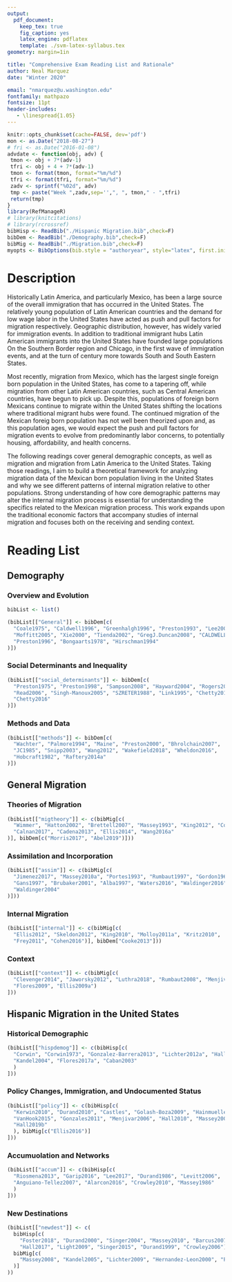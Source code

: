 ```yaml
---
output: 
  pdf_document:
    keep_tex: true
    fig_caption: yes
    latex_engine: pdflatex
    template: ./svm-latex-syllabus.tex
geometry: margin=1in

title: "Comprehensive Exam Reading List and Rationale"
author: Neal Marquez
date: "Winter 2020"

email: "nmarquez@u.washington.edu"
fontfamily: mathpazo
fontsize: 11pt
header-includes:
   - \linespread{1.05}
---
```




```r
knitr::opts_chunk$set(cache=FALSE, dev='pdf')
mon <- as.Date("2018-08-27")
# fri <- as.Date("2016-01-08")
advdate <- function(obj, adv) {
 tmon <- obj + 7*(adv-1)
 tfri <- obj + 4 + 7*(adv-1)
 tmon <- format(tmon, format="%m/%d")
 tfri <- format(tfri, format="%m/%d")
 zadv <- sprintf("%02d", adv)
 tmp <- paste("Week ",zadv,sep='',", ", tmon," - ",tfri)
 return(tmp)
}
library(RefManageR)
# library(knitcitations)
# library(rcrossref)
bibHisp <- ReadBib("./Hispanic Migration.bib",check=F)
bibDem <- ReadBib("./Demography.bib",check=F)
bibMig <- ReadBib("./Migration.bib",check=F)
myopts <- BibOptions(bib.style = "authoryear", style="latex", first.inits=FALSE, max.names = 5, no.print.fields = c("doi", "url", "isbn", "issn"))
```

# Description 

Historically Latin America, and particularly Mexico, has been a large source of the overall immigration that has occurred in the United States. The relatively young population of Latin American countries and the demand for low wage labor in the United States have acted as push and pull factors for migration respectively. Geographic distribution, however, has widely varied for immigration events. In addition to traditional immigrant hubs Latin American immigrants into the United States have founded large populations On the Southern Border region and Chicago, in the first wave of immigration events, and at the turn of century more towards South and South Eastern States.  

Most recently, migration from Mexico, which has the largest single foreign born population in the United States, has come to a tapering off, while migration from other Latin American countries, such as Central American countries, have begun to pick up. Despite this, populations of foreign born Mexicans continue to migrate within the United States shifting the locations where traditional migrant hubs were found. The continued migration of the Mexican foreig born population has not well been theorized upon and, as this population ages, we would expect the push and pull factors for migration events to evolve from predominantly labor concerns, to potentially housing, affordability, and health concerns.

The following readings cover general demographic concepts, as well as migration and migration from Latin America to the United States. Taking those readings, I aim to build a theoretical framework for analyzing migration data of the Mexican born population living in the United States and why we see different patterns of internal migration relative to other populations. Strong understanding of  how core demographic patterns may alter the internal migration process is essential for understanding the specifics related to the Mexican migration process. This work expands upon the traditional economic factors that accompany studies of internal migration and focuses both on the receiving and sending context.  

# Reading List

## Demography

### Overview and Evolution  

```r
bibList <- list()

(bibList[["General"]] <- bibDem[c(
  "Coale1975", "Caldwell1996", "Greenhalgh1996", "Preston1993", "Lee2003",
  "Moffitt2005", "Xie2000", "Tienda2002", "GregJ.Duncan2008", "CALDWELL1990", 
  "Preston1996", "Bongaarts1978", "Hirschman1994"
)])
```

<!-- ## Mortaility -->
<!-- ```{r, echo = FALSE, results="asis"}  -->
<!-- bibDem[c( -->
<!--   "CALDWELL1990", "Preston1996", "McKeown1972", "Colgrove2002", "Szreter2002", -->
<!--   "Olshansky1986", "Caldwell1986", "Kuhn2010", "Link2002", "Omran2005", -->
<!--   "Clark2013", "Markides2005" -->
<!-- )] -->
<!-- ```  -->

<!-- ## Child Mortaility -->
<!-- ```{r, echo = FALSE, results="asis"}  -->
<!-- bibDem[c( -->
<!--   "Finch2003", "Geronimus1992", "Gortmaker1997", "Hamilton2009", "Hummer2007", -->
<!--   "Landale2000", "Palloni1999" -->
<!-- )] -->
<!-- ``` -->


<!-- ## Fertility -->
<!-- ```{r, echo = FALSE, results="asis"}  -->
<!-- bibDem[c( -->
<!--   "Bongaarts1978", "Hirschman1994", "Easterlin1975", "Bryant2007", -->
<!--   "Bongaarts2013", "Myrskyla2009" -->
<!-- )] -->
<!-- ``` -->

### Social Determinants and Inequality
```r
(bibList[["social_determinants"]] <- bibDem[c(
  "Preston1975", "Preston1998", "Sampson2008", "Hayward2004", "Rogers2010", 
  "Read2006", "Singh-Manoux2005", "SZRETER1988", "Link1995", "Chetty2018",
  "Chetty2016"
)])
```

### Methods and Data
```r
(bibList[["methods"]] <- bibDem[c(
  "Wachter", "Palmore1994", "Maine", "Preston2000", "Bhrolchain2007",
  "JC1985", "Snipp2003", "Wang2012", "Wakefield2018", "Wheldon2016", 
  "Hobcraft1982", "Raftery2014a"
)])
```

## General Migration  

### Theories of Migration  
```r
(bibList[["migtheory"]] <- c(bibMig[c(
  "Wimmer", "Hatton2002", "Brettell2007", "Massey1993", "King2012", "Cooke2018",
  "Calnan2017", "Cadena2013", "Ellis2014", "Wang2016a"
)], bibDem[c("Morris2017", "Abel2019")]))
```

<!-- ## Division of Labor   -->
<!-- ```{r, echo = FALSE, results="asis"}  -->
<!-- (bibList[["miglabor"]] <- c(bibMig[c( -->
<!--   "Waldinger2003", "Liu2011", "Gleave2017", "Waldinger1999", "Ellis2009", -->
<!--   "SusanEckstein2018", "Kerr2016", "Smith2006", "Bound2017", "Rodriguez2010", -->
<!--   "Hanson2017", "Bean2012", "Sassen1988" -->
<!-- )])) -->
<!-- ``` -->

### Assimilation and Incorporation  
```r
(bibList[["assim"]] <- c(bibMig[c(
  "Jimenez2017", "Massey2010a", "Portes1993", "Rumbaut1997", "Gordon1964",
  "Gans1997", "Brubaker2001", "Alba1997", "Waters2016", "Waldinger2016",
  "Waldinger2004"
)]))
```

<!-- ## Second Generation   -->
<!-- ```{r, echo = FALSE, results="asis"}  -->
<!-- (bibList[["gen2"]] <- c(bibMig[c( -->
<!--   "Luthra", "Portes", "Haller2011", "Haller2011a", "Bean2015", "Alba2011", -->
<!--   "Yoshikawa2011") -->
<!-- ])) -->
<!-- ``` -->

### Internal Migration  
```r
(bibList[["internal"]] <- c(bibMig[c(
  "Ellis2012", "Skeldon2012", "King2010", "Molloy2011a", "Kritz2010",
  "Frey2011", "Cohen2016")], bibDem["Cooke2013"]))
```

### Context  
```r
(bibList[["context"]] <- c(bibMig[c(
  "Clevenger2014", "Jaworsky2012", "Luthra2018", "Rumbaut2008", "Menjivar1997",
  "Flores2009", "Ellis2009a")
]))
```

## Hispanic Migration in the United States

### Historical Demographic
```r
(bibList[["hispdemog"]] <- c(bibHisp[c(
  "Corwin", "Corwin1973", "Gonzalez-Barrera2013", "Lichter2012a", "Hall2016a",
  "Kandel2004", "Flores2017a", "Caban2003"
  )
]))
```

### Policy Changes, Immigration, and Undocumented Status  
```r
(bibList[["policy"]] <- c(bibHisp[c(
  "Kerwin2010", "Durand2010", "Castles", "Golash-Boza2009", "Hainmueller2017",
  "VanHook2015", "Gonzales2011", "Menjivar2006", "Hall2010", "Massey2002", 
  "Hall2019b"
  ), bibMig[c("Ellis2016")]
]))
```

### Accumuolation and Networks
```r
(bibList[["accum"]] <- c(bibHisp[c(
  "Riosmena2013", "Garip2016", "Lee2017", "Durand1986", "Levitt2006",
  "Anguiano-Tellez2007", "Alarcon2016", "Crowley2010", "Massey1986"
  )
]))
```

### New Destinations  
```r
(bibList[["newdest"]] <- c(
  bibHisp[c(
    "Foster2018", "Durand2000", "Singer2004", "Massey2010", "Barcus2007",
    "Hall2017", "Light2009", "Singer2015", "Durand1999", "Crowley2006")],
  bibMig[c(
    "Massey2008", "Kandel2005", "Lichter2009", "Hernandez-Leon2000", "Parrado2016"
  )]
))
```